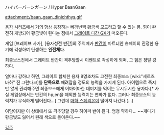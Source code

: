 ハイパーバーンガーン / Hyper BaanGaan

attachment:/baan_gaan_dinichthys.gif

[[용자 시리즈]]에서 거의 항상 등장하는 삐까번쩍 황금색 모드라고 할 수 있는 폼. 힘이 완전히 개방되어 황금빛이 된다는 점에서 [[그레이트 다간 GX]]가 떠오른다.

게임 [브레이브 사가], [용자성전 반간]의 주역메카 [[반간(용자성전 반간)|반간]]이 파트너인 슌페이의 진정한 용기에 각성하여 탄생하는 '''완전체'''다.

최종보스전에서 그레이트 반간이 격추당할시 이벤트로 각성하게 되며, 그 힘은 정말 강하다.

얼마나 강하냐 하면, 그레이트 합체한 용자 8명조차도 고전한 최종보스 [wiki:"세르츠 바하" 진 그란다크]를 '''단독으로''' 때려잡을 정도의 능력을 가지게 된다. 아이템으로 죽지만 않게 관리해주면 최종보스에게 어마어마한 데미지를 먹이는 무시무시한 용자다.[* 사실 게임상에서는 반간의 hp,en을 제외한 능력치는 변화가 없다. 그러나 최종보스의 능력치가 무식하게 떨어진다...] 그런데 [[마하 스페리온]]이 떨어져 나갔다.(...)

여담이지만 이 상태에서 또 격추당할 경우 하이퍼 반이 된다. 엄청 약하다...
~~게다가 황금빛도 잃어서 원래 색으로 돌아온다.~~

[[각주]]
